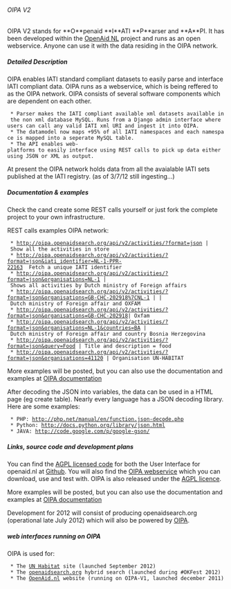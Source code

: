 ====== OIPA V2 ======

OIPA V2 stands for **O**penaid **I**ATI **P**arser and **A**PI. It has been developed within the [[tools:oipa_v2:openaid.nl|OpenAid NL]] project and runs as an open webservice. Anyone can use it with the data residing in the OIPA network.

{{:tools:oipa:oipa.001.png?450|}}


===== Detailed Description =====

OIPA enables IATI standard compliant datasets to easily parse and interface IATI compliant data. OIPA runs as a webservice, which is being reffered to as the OIPA network. OIPA consists of several software components which are dependent on each other.

  * Parser makes the IATI compliant available xml datasets available in the non xml database MySQL. Runs from a Django admin interface where users can call any valid IATI xml URI and ingest it into OIPA.
  * The datamodel now maps +95% of all IATI namespaces and each namespace is mapped into a seperate MySQL table.
  * The API enables web-platforms to easily interface using REST calls to pick up data either using JSON or XML as output.

At present the OIPA network holds data from all the avaialable IATI sets published at the IATI registry. (as of 3/7/12 still ingesting...)

===== Documentation & examples =====

Check the cand create some REST calls yourself or just fork the complete project to your own infrastructure.

REST calls examples OIPA network:

  * http://oipa.openaidsearch.org/api/v2/activities/?format=json | Show all the activities in store
  * http://oipa.openaidsearch.org/api/v2/activities/?format=json&iati_identifier=NL-1-PPR-22163  Fetch a unique IATI identifier
  * http://oipa.openaidsearch.org/api/v2/activities/?format=json&organisations=NL-1 | Shows all activities by Dutch ministry of Foreign affairs
  * http://oipa.openaidsearch.org/api/v2/activities/?format=json&organisations=GB-CHC-202918%7CNL-1 | | Dutch ministry of Foreign affair and OXFAM
  * http://oipa.openaidsearch.org/api/v2/activities/?format=json&organisations=GB-CHC-202918| Oxfam
  * http://oipa.openaidsearch.org/api/v2/activities/?format=json&organisations=NL-1&countries=BA | Dutch ministry of Foreign affair and country Bosnia Herzegovina 
  * http://oipa.openaidsearch.org/api/v2/activities/?format=json&query=Food | Title and description = food
  * http://oipa.openaidsearch.org/api/v2/activities/?format=json&organisations=41120 | Organisation UN-HABITAT



More examples will be posted, but you can also use the documentation and examples at [[http://oipa.openaidsearch.org/api/v2/docs/|OIPA documentation]]

After decoding the JSON into variables, the data can be used in a HTML page (eg create table). Nearly every language has a JSON decoding library. Here are some examples:

  * PHP: http://php.net/manual/en/function.json-decode.php
  * Python: http://docs.python.org/library/json.html
  * JAVA: http://code.google.com/p/google-gson/
===== Links, source code and development plans =====
You can find the [[https://www.gnu.org/licenses/agpl-3.0.html|AGPL licensed code]] for both the User Interface for openaid.nl at [[https://github.com/openaid-IATI/|Github]]. You will also find the [[https://github.com/openaid-IATI/|OIPA webservice]] which you can download, use and test with. OIPA is also released under the [[https://www.gnu.org/licenses/agpl-3.0.html|AGPL licence]].

More examples will be posted, but you can also use the documentation and examples at [[http://oipa.openaidsearch.org/api/v2/docs/|OIPA documentation]]

Development for 2012 will consist of producing openaidsearch.org (operational late July 2012) which will also be powered by [[tools:oipa:start|OIPA]]. 

===== web interfaces running on OIPA =====
OIPA is used for:
 
  * The [[UN Habitat]] site (launched September 2012)
  * The [[tools:openaidsearch|openaidsearch.org]] hybrid search (launched during #OKFest 2012)
  * The [[OpenAid.nl]] website (running on OIPA-V1, launched december 2011)